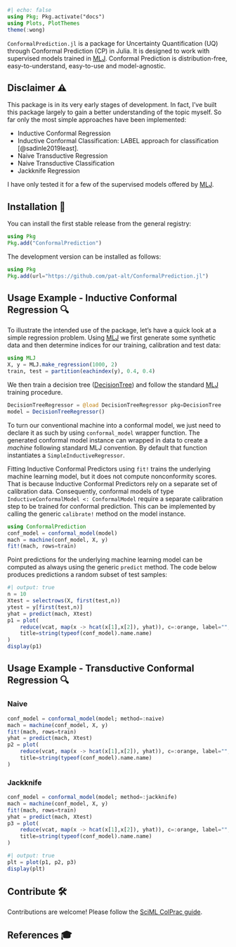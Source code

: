 ```julia
#| echo: false
using Pkg; Pkg.activate("docs")
using Plots, PlotThemes
theme(:wong)
```

`ConformalPrediction.jl` is a package for Uncertainty Quantification (UQ) through Conformal Prediction (CP) in Julia. It is designed to work with supervised models trained in [MLJ](https://alan-turing-institute.github.io/MLJ.jl/dev/). Conformal Prediction is distribution-free, easy-to-understand, easy-to-use and model-agnostic. 

## Disclaimer ⚠️

This package is in its very early stages of development. In fact, I've built this package largely to gain a better understanding of the topic myself. So far only the most simple approaches have been implemented:

- Inductive Conformal Regression
- Inductive Conformal Classification:  LABEL approach for classification [@sadinle2019least].
- Naive Transductive Regression
- Naive Transductive Classification
- Jackknife Regression

I have only tested it for a few of the supervised models offered by [MLJ](https://alan-turing-institute.github.io/MLJ.jl/dev/).

## Installation 🚩

You can install the first stable release from the general registry:

```julia
using Pkg
Pkg.add("ConformalPrediction")
```

The development version can be installed as follows:

```julia
using Pkg
Pkg.add(url="https://github.com/pat-alt/ConformalPrediction.jl")
```

## Usage Example - Inductive Conformal Regression 🔍

To illustrate the intended use of the package, let's have a quick look at a simple regression problem. Using [MLJ](https://alan-turing-institute.github.io/MLJ.jl/dev/) we first generate some synthetic data and then determine indices for our training, calibration and test data:

```julia
using MLJ
X, y = MLJ.make_regression(1000, 2)
train, test = partition(eachindex(y), 0.4, 0.4)
```

We then train a decision tree ([DecisionTree](https://github.com/Evovest/DecisionTree.jl)) and follow the standard [MLJ](https://alan-turing-institute.github.io/MLJ.jl/dev/) training procedure.

```julia
DecisionTreeRegressor = @load DecisionTreeRegressor pkg=DecisionTree
model = DecisionTreeRegressor() 
```

To turn our conventional machine into a conformal model, we just need to declare it as such by using `conformal_model` wrapper function. The generated conformal model instance can wrapped in data to create a *machine* following standard MLJ convention. By default that function instantiates a `SimpleInductiveRegressor`. 

Fitting Inductive Conformal Predictors using `fit!` trains the underlying machine learning model, but it does not compute nonconformity scores. That is because Inductive Conformal Predictors rely on a separate set of calibration data. Consequently, conformal models of type `InductiveConformalModel <: ConformalModel` require a separate calibration step to be trained for conformal prediction. This can be implemented by calling the generic `calibrate!` method on the model instance. 

```julia
using ConformalPrediction
conf_model = conformal_model(model)
mach = machine(conf_model, X, y)
fit!(mach, rows=train)
```

Point predictions for the underlying machine learning model can be computed as always using the generic `predict` method. The code below produces predictions a random subset of test samples:

```julia
#| output: true
n = 10
Xtest = selectrows(X, first(test,n))
ytest = y[first(test,n)]
yhat = predict(mach, Xtest)
p1 = plot(
    reduce(vcat, map(x -> hcat(x[1],x[2]), yhat)), c=:orange, label="", 
    title=string(typeof(conf_model).name.name)
)
display(p1)
```

## Usage Example - Transductive Conformal Regression 🔍

### Naive

```julia
conf_model = conformal_model(model; method=:naive)
mach = machine(conf_model, X, y)
fit!(mach, rows=train)
yhat = predict(mach, Xtest)
p2 = plot(
    reduce(vcat, map(x -> hcat(x[1],x[2]), yhat)), c=:orange, label="", 
    title=string(typeof(conf_model).name.name)
)
```

### Jackknife

```julia
conf_model = conformal_model(model; method=:jackknife)
mach = machine(conf_model, X, y)
fit!(mach, rows=train)
yhat = predict(mach, Xtest)
p3 = plot(
    reduce(vcat, map(x -> hcat(x[1],x[2]), yhat)), c=:orange, label="", 
    title=string(typeof(conf_model).name.name)
)
```

```julia
#| output: true
plt = plot(p1, p2, p3)
display(plt)
```


## Contribute 🛠

Contributions are welcome! Please follow the [SciML ColPrac guide](https://github.com/SciML/ColPrac).

## References 🎓









